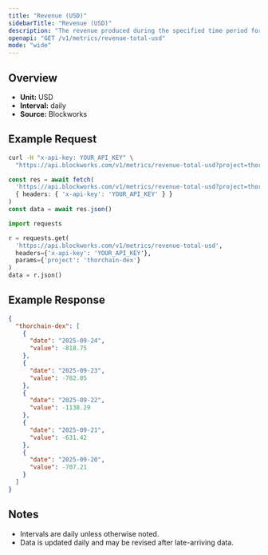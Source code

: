```yaml
---
title: "Revenue (USD)"
sidebarTitle: "Revenue (USD)"
description: "The revenue produced during the specified time period for given project."
openapi: "GET /v1/metrics/revenue-total-usd"
mode: "wide"
---
```


## Overview

- **Unit:** USD
- **Interval:** daily
- **Source:** Blockworks

## Example Request

<CodeGroup>

```bash cURL
curl -H "x-api-key: YOUR_API_KEY" \
  "https://api.blockworks.com/v1/metrics/revenue-total-usd?project=thorchain-dex"
```

```typescript TypeScript
const res = await fetch(
  'https://api.blockworks.com/v1/metrics/revenue-total-usd?project=thorchain-dex',
  { headers: { 'x-api-key': 'YOUR_API_KEY' } }
)
const data = await res.json()
```

```python Python
import requests

r = requests.get(
  'https://api.blockworks.com/v1/metrics/revenue-total-usd',
  headers={'x-api-key': 'YOUR_API_KEY'},
  params={'project': 'thorchain-dex'}
)
data = r.json()
```

</CodeGroup>

## Example Response

```json
{
  "thorchain-dex": [
    {
      "date": "2025-09-24",
      "value": -818.75
    },
    {
      "date": "2025-09-23",
      "value": -782.05
    },
    {
      "date": "2025-09-22",
      "value": -1138.29
    },
    {
      "date": "2025-09-21",
      "value": -631.42
    },
    {
      "date": "2025-09-20",
      "value": -707.21
    }
  ]
}
```

## Notes
- Intervals are daily unless otherwise noted.
- Data is updated daily and may be revised after late-arriving data.